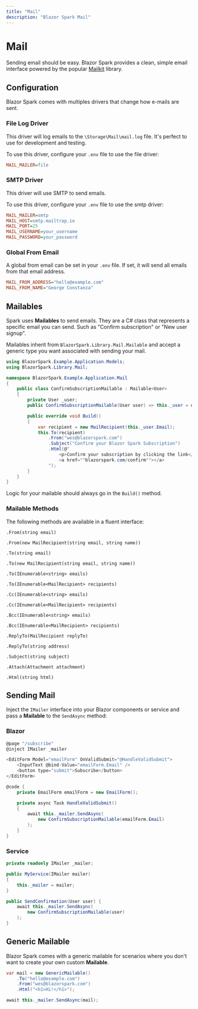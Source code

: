 ```yaml
---
title: "Mail"
description: "Blazor Spark Mail"
---
```


# Mail
Sending email should be easy. Blazor Spark provides a clean, simple email interface powered by the popular [Mailkit](https://github.com/jstedfast/MailKit) library.

## Configuration
Blazor Spark comes with multiples drivers that change how e-mails are sent.

### File Log Driver
This driver will log emails to the `\Storage\Mail\mail.log` file. It's perfect to use for development and testing.

To use this driver, configure your `.env` file to use the file driver:

```ini
MAIL_MAILER=file
```

### SMTP Driver
This driver will use SMTP to send emails.

To use this driver, configure your `.env` file to use the smtp driver:

```ini
MAIL_MAILER=smtp
MAIL_HOST=smtp.mailtrap.io
MAIL_PORT=25
MAIL_USERNAME=your_username
MAIL_PASSWORD=your_password
```

### Global From Email
A global from email can be set in your `.env` file. If set, it will send all emails from that email address.
```ini
MAIL_FROM_ADDRESS="hello@example.com"
MAIL_FROM_NAME="George Constanza"
```

## Mailables
Spark uses **Mailables** to send emails. They are a C# class that represents a specific email you can send. Such as "Confirm subscription" or "New user signup".

Mailables inherit from `BlazorSpark.Library.Mail.Mailable` and accept a generic type you want associated with sending your mail.

```csharp
using BlazorSpark.Example.Application.Models;
using BlazorSpark.Library.Mail;

namespace BlazorSpark.Example.Application.Mail
{
	public class ConfirmSubscriptionMailable : Mailable<User>
    {
        private User _user;
        public ConfirmSubscriptionMailable(User user) => this._user = user;

        public override void Build()
		{
			var recipient = new MailRecipient(this._user.Email);
			this.To(recipient)
                .From("wes@blazorspark.com")
				.Subject("Confirm your Blazor Spark Subscription")
				.Html(@"
					<p>Confirm your subscription by clicking the link</p>
					<a href=""blazorspark.com/confirm""></a>
				");
		}
	}
}
```

Logic for your mailable should always go in the `Build()` method.

### Mailable Methods
The following methods are available in a fluent interface:

`.From(string email)`

`.From(new MailRecipient(string email, string name))`

`.To(string email)`

`.To(new MailRecipient(string email, string name))`

`.To(IEnumerable<string> emails)`

`.To(IEnumerable<MailRecipient> recipients)`

`.Cc(IEnumerable<string> emails)`

`.Cc(IEnumerable<MailRecipient> recipients)`

`.Bcc(IEnumerable<string> emails)`

`.Bcc(IEnumerable<MailRecipient> recipients)`

`.ReplyTo(MailRecipient replyTo)`

`.ReplyTo(string address)`

`.Subject(string subject)`

`.Attach(Attachment attachment)`

`.Html(string html)`

## Sending Mail
Inject the `IMailer` interface into your Blazor components or service and pass a **Mailable** to the `SendAsync` method:

### Blazor
```csharp
@page "/subscribe"
@inject IMailer _mailer

<EditForm Model="emailForm" OnValidSubmit="@HandleValidSubmit">
    <InputText @bind-Value="emailForm.Email" />
    <button type="submit">Subscribe</button>
</EditForm>

@code {
    private EmailForm emailForm = new EmailForm();

    private async Task HandleValidSubmit()
    {
        await this._mailer.SendAsync(
            new ConfirmSubscriptionMailable(emailForm.Email)
        );
    }
}
```

### Service
```csharp
private readonly IMailer _mailer;

public MyService(IMailer mailer)
{
    this._mailer = mailer;
}

public SendConfirmation(User user) {
    await this._mailer.SendAsync(
        new ConfirmSubscriptionMailable(user)
    );
}
```

## Generic Mailable
Blazor Spark comes with a generic mailable for scenarios where you don't want to create your own custom **Mailable**.
```csharp
var mail = new GenericMailable()
    .To("hello@example.com")
    .From("wes@blazorspark.com")
    .Html("<h1>Hi!</h1>");

await this._mailer.SendAsync(mail);
```
